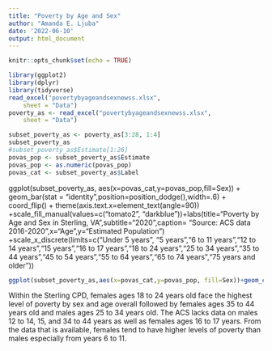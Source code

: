 ```yaml
---
title: "Poverty by Age and Sex"
author: "Amanda E. Ljuba"
date: '2022-06-10'
output: html_document
---
```


```r
knitr::opts_chunk$set(echo = TRUE)
```

```r
library(ggplot2)
library(dplyr)
library(tidyverse)
read_excel("povertybyageandsexnewss.xlsx", 
    sheet = "Data")
poverty_as <- read_excel("povertybyageandsexnewss.xlsx", 
    sheet = "Data")
```

```r
subset_poverty_as <- poverty_as[3:28, 1:4]
subset_poverty_as
#subset_poverty_as$Estimate[1:26]
povas_pop <- subset_poverty_as$Estimate
povas_pop <- as.numeric(povas_pop)
povas_cat <- subset_poverty_as$Label
```


ggplot(subset_poverty_as, aes(x=povas_cat,y=povas_pop,fill=Sex)) + 
  geom_bar(stat = "identity",position=position_dodge(),width=.6)   + coord_flip() + theme(axis.text.x=element_text(angle=90)) +scale_fill_manual(values=c("tomato2", "darkblue"))+labs(title="Poverty by Age and Sex in Sterling, VA",subtitle="2020",caption= "Source: ACS data 2016-2020",x="Age",y="Estimated Population") +scale_x_discrete(limits=c("Under 5 years", "5 years","6 to 11 years","12 to 14 years","15 years","16 to 17 years","18 to 24 years","25 to 34 years","35 to 44 years","45 to 54 years","55 to 64 years","65 to 74 years","75 years and older")) 


```r
ggplot(subset_poverty_as,aes(x=povas_cat,y=povas_pop, fill=Sex))+geom_col(position="dodge",width=1.5)+theme(axis.text.x=element_text(angle=90, size=7.5, face="bold"))+ coord_flip()+scale_x_discrete(limits=povas_cat[1:length(povas_cat)/2])+labs(title="Poverty by Age and Sex in Sterling, VA 2020",subtitle="Income in the past 12 months below poverty level",caption= "Source: B17001 ACS data 2016-2020",x="Age",y="Estimated Population") 
```
Within the Sterling CPD, females ages 18 to 24 years old face the highest level of poverty by sex and age overall followed by females ages 35 to 44 years old and males ages 25 to 34 years old. The ACS lacks data on males 12 to 14, 15, and 34 to 44 years as well as females ages 16 to 17 years. From the data that is available, females tend to have higher levels of poverty than males especially from years 6 to 11. 
